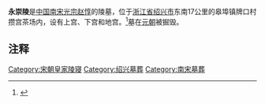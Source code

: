 {{文物保护单位
| 级别 = 全国
| 图片 = 
| 名称 = 宋六陵<br />（永崇陵）
| 编号 = 7-0575 
| 分类 = 古墓葬
| 时代 = [[南宋|南宋]]
| 所在 = [[浙江省|浙江省]][[绍兴市|绍兴市]]
| 登录 = 2013年3月
| Cat = 浙江全国重点文物保护单位
}}
'''永崇陵'''是[[中国|中国]][[南宋|南宋]][[宋光宗|光宗赵惇]]的陵墓，位于[[浙江省|浙江省]][[绍兴市|绍兴市]]东南17公里的皋埠镇牌口村攒宫茶场内，设有上宫、下宫和地宫。<ref>{{cite web|author=故宫博物院院刊|title=南宋帝陵攒宫的形制布局|url=http://www.cnki.net/KCMS/detail/detail.aspx?QueryID=12&CurRec=1&recid=&filename=GGBW200906004&dbname=CJFD2009&dbcode=CJFQ&pr=&urlid=&yx=&v=MzAwOTMzcVRyV00xRnJDVVJMNmZiK1puRnl6a1c3L0lJaXJKZWJHNEh0ak1xWTlGWUlSOGVYMUx1eFlTN0RoMVQ=|accessdate=2009年06期|archive-date=2016-03-05|archive-url=https://web.archive.org/web/20160305011404/http://www.cnki.net/KCMS/detail/detail.aspx?QueryID=12&CurRec=1&recid=&filename=GGBW200906004&dbname=CJFD2009&dbcode=CJFQ&pr=&urlid=&yx=&v=MzAwOTMzcVRyV00xRnJDVVJMNmZiK1puRnl6a1c3L0lJaXJKZWJHNEh0ak1xWTlGWUlSOGVYMUx1eFlTN0RoMVQ=|dead-url=yes}}</ref>墓在[[元朝|元朝]]被掘毁。

==注释==
<references/>

[[Category:宋朝皇家陵寝|Category:宋朝皇家陵寝]]
[[Category:绍兴墓葬|Category:绍兴墓葬]]
[[Category:南宋墓葬|Category:南宋墓葬]]